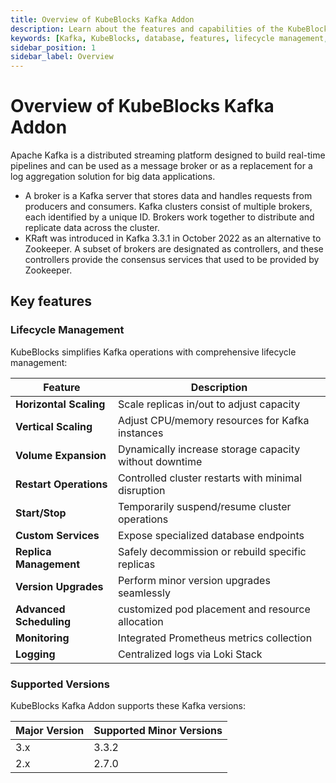 ```yaml
---
title: Overview of KubeBlocks Kafka Addon
description: Learn about the features and capabilities of the KubeBlocks Kafka addon, including deployment topologies, lifecycle management, backup and restore, and supported versions.
keywords: [Kafka, KubeBlocks, database, features, lifecycle management, backup, restore]
sidebar_position: 1
sidebar_label: Overview
---
```


# Overview of KubeBlocks Kafka Addon

Apache Kafka is a distributed streaming platform designed to build real-time pipelines and can be used as a message broker or as a replacement for a log aggregation solution for big data applications.

- A broker is a Kafka server that stores data and handles requests from producers and consumers. Kafka clusters consist of multiple brokers, each identified by a unique ID. Brokers work together to distribute and replicate data across the cluster.
- KRaft was introduced in Kafka 3.3.1 in October 2022 as an alternative to Zookeeper. A subset of brokers are designated as controllers, and these controllers provide the consensus services that used to be provided by Zookeeper.

## Key features

### Lifecycle Management

KubeBlocks simplifies Kafka operations with comprehensive lifecycle management:

| Feature                      | Description                                                                 |
|------------------------------|-----------------------------------------------------------------------------|
| **Horizontal Scaling**       | Scale replicas in/out to adjust capacity                                   |
| **Vertical Scaling**         | Adjust CPU/memory resources for Kafka instances                       |
| **Volume Expansion**         | Dynamically increase storage capacity without downtime                     |
| **Restart Operations**       | Controlled cluster restarts with minimal disruption                        |
| **Start/Stop**               | Temporarily suspend/resume cluster operations                              |
| **Custom Services**          | Expose specialized database endpoints                                      |
| **Replica Management**       | Safely decommission or rebuild specific replicas                          |
| **Version Upgrades**         | Perform minor version upgrades seamlessly                                  |
| **Advanced Scheduling**      | customized pod placement and resource allocation                           |
| **Monitoring**               | Integrated Prometheus metrics collection                                  |
| **Logging**                  | Centralized logs via Loki Stack                                           |

### Supported Versions

KubeBlocks Kafka Addon supports these Kafka versions:

| Major Version | Supported Minor Versions       |
|---------------|--------------------------------|
| 3.x | 3.3.2 |
| 2.x | 2.7.0 |
